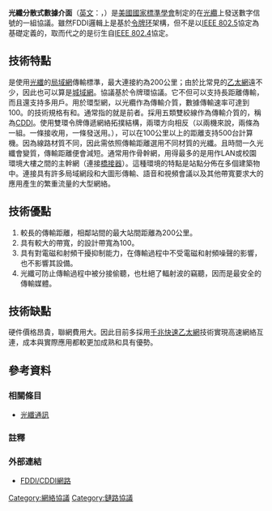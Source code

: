 {{區域網絡}}
{{unreferenced|time=2016-11-16T04:36:08+00:00}}
{{網絡協議}}
{{noteTA
|G1=IT
}}
'''光纖分散式數據介面'''（[[英文|英文]]：{{lang|en|Fiber Distributed Data Interface}}，'''{{lang|en|FDDI}}'''）是[[美國國家標準學會|美國國家標準學會]]制定的在[[光纜|光纜]]上發送數字信號的一組協議。雖然FDDI邏輯上是基於[[令牌环|令牌环]]架構，但不是以[[IEEE_802.5|IEEE 802.5]]協定為基礎定義的，取而代之的是衍生自[[IEEE_802.4|IEEE 802.4]]協定。

== {{lang|en|FDDI}}技術特點 ==
{{lang|en|FDDI}}是使用[[光纖|光纖]]的[[局域網|局域網]]傳輸標準，最大連接約為200公里；由於比常見的[[乙太網|乙太網]]遠不少，因此也可以算是[[城域網|城域網]]。{{lang|en|FDDI}}協議基於令牌環協議。它不但可以支持長距離傳輸，而且還支持多用戶。{{lang|en|FDDI}}用於環型網，以光纜作為傳輸介質，數據傳輸速率可達到100{{lang|en|Mbit/s}}。{{lang|en|FDDI}}的技術規格有{{lang|en|FDDI-I}}和{{lang|en|FDDI-II}}。通常{{lang|en|FDDI}}指的就是前者。採用五類雙絞線作為傳輸介質的{{lang|en|FDDI}}，稱為[[CDDI|CDDI]]。{{lang|en|FDDI}}使用雙環令牌傳遞網絡拓撲結構，兩環方向相反（以兩機來說，兩條為一組。一條接收用，一條發送用。），可以在100公里以上的距離支持500台計算機。因為線路材質不同，因此需依照傳輸距離選用不同材質的光纖。且時間一久光纖會變質，傳輸距離便會減短。{{lang|en|FDDI}}通常用作骨幹網，用得最多的是用作LAN或校園環境大樓之間的主幹網（連接[[橋接器|橋接器]]）。這種環境的特點是站點分佈在多個建築物中。連接具有許多局域網段和大圖形傳輸、語音和視頻會議以及其他帶寬要求大的應用產生的繁重流量的大型網絡。

== {{lang|en|FDDI}}技術優點 ==
# 較長的傳輸距離，相鄰站間的最大站間距離為200公里。
# 具有較大的帶寬，{{lang|en|FDDI}}的設計帶寬為100{{lang|en|Mbit/s}}。
# 具有對電磁和射頻干擾抑制能力，在傳輸過程中不受電磁和射頻噪聲的影響，也不影響其設備。
# 光纖可防止傳輸過程中被分接偷聽，也杜絕了輻射波的竊聽，因而是最安全的傳輸媒體。

== {{lang|en|FDDI}}技術缺點 ==
{{lang|en|FDDI}}硬件價格昂貴，聯網費用大。因此目前多採用[[以太網|千兆快速乙太網]]技術實現高速網絡互連，成本與實際應用都較{{lang|en|FDDI}}更加成熟和具有優勢。

== 參考資料 ==

=== 相關條目 ===
* [[光纖通訊|光纖通訊]]

=== 註釋 ===
{{reflist}}

=== 外部連結 ===
* [https://web.archive.org/web/20121106025008/http://home.pchome.com.tw/education/tsnien/Aid/FDDI.htm FDDI/CDDI網路]

[[Category:網絡協議|Category:網絡協議]]
[[Category:鏈路協議|Category:鏈路協議]]